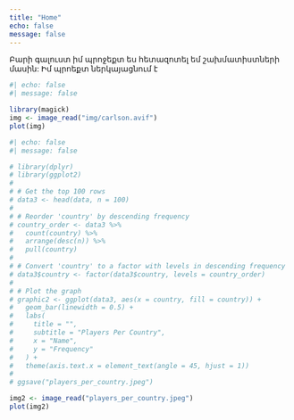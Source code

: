 ```yaml
---
title: "Home"
echo: false
message: false
---
```


Բարի գալուստ իմ պրոջեքտ ես հետազոտել եմ շախմատիստների մասին:
Իմ պրոեքտ ներկայացնում է 


```r
#| echo: false
#| message: false

library(magick)
img <- image_read("img/carlson.avif")
plot(img)
```


```r
#| echo: false
#| message: false

# library(dplyr)
# library(ggplot2)
# 
# # Get the top 100 rows
# data3 <- head(data, n = 100)
# 
# # Reorder 'country' by descending frequency
# country_order <- data3 %>%
#   count(country) %>%
#   arrange(desc(n)) %>%
#   pull(country)
# 
# # Convert 'country' to a factor with levels in descending frequency
# data3$country <- factor(data3$country, levels = country_order)
# 
# # Plot the graph
# graphic2 <- ggplot(data3, aes(x = country, fill = country)) +
#   geom_bar(linewidth = 0.5) +
#   labs(
#     title = "",
#     subtitle = "Players Per Country",
#     x = "Name",
#     y = "Frequency"
#   ) +
#   theme(axis.text.x = element_text(angle = 45, hjust = 1))
# 
# ggsave("players_per_country.jpeg")

img2 <- image_read("players_per_country.jpeg")
plot(img2)

```

